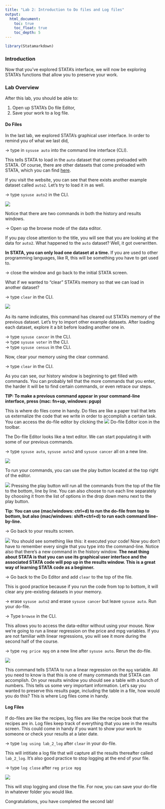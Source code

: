 ```yaml
---
title: "Lab 2: Introduction to Do files and Log files"
output: 
  html_document:
    toc: true
    toc_float: true
    toc_depth: 5
---
```

```r
library(Statamarkdown)
```


### Introduction
Now that you’ve explored STATA’s interface, we will now be exploring STATA’s functions that allow you to preserve your work. 

### Lab Overview

After this lab, you should be able to:  

1. Open up STATA’s Do file Editor,
2. Save your work to a log file.

#### Do Files

In the last lab, we explored STATA’s graphical user interface. In order to remind you of what we last did, 

-> type in `sysuse auto` into the command line interface (CLI). 

This tells STATA to load in the `auto` dataset that comes preloaded with STATA. Of course, there are other datasets that come preloaded with STATA, which you can find <a href="https://www.stata.com/links/stata-basics/example-datasets/" target="_blank">here</a>. 

If you visit the website, you can see that there exists another example dataset called `auto2`. Let’s try to load it in as well.

-> type `sysuse auto2` in the CLI.

![](/Users/home_folder/econ5060_website/images/lab2/Picture1.png)

Notice that there are two commands in both the history and results windows. 

-> Open up the browse mode of the data editor.

If you pay close attention to the title, you will see that you are looking at the data for `auto2`. What happened to the `auto` dataset? Well, it got overwritten. 

<strong>In STATA, you can only load one dataset at a time.</strong> If you are used to other programming languages, like R, this will be something you have to get used to. 

-> close the window and go back to the initial STATA screen.

What if we wanted to “clear” STATA’s memory so that we can load in another dataset? 

-> type `clear` in the CLI.

![](/Users/home_folder/econ5060_website/images/lab2/Picture2.png){width=auto}
<br><br/>
As its name indicates, this command has cleared out STATA’s memory of the previous dataset. Let’s try to import other example datasets. After loading each dataset, explore it a bit before loading another one in.


-> type `sysuse cancer` in the CLI. <br>
-> type `sysuse voter` in the CLI. <br>
-> type `sysuse census` in the CLI.

Now, clear your memory using the clear command. 

-> type `clear` in the CLI.

As you can see, our history window is beginning to get filled with commands. You can probably tell that the more commands that you enter, the harder it will be to find certain commands, or even retrace our steps. 

<strong>TIP: To make a previous command appear in your command-line interface, press (mac: fn+up, windows: pgup)</strong>

This is where do files come in handy. Do files are like a paper trail that lets us externalize the code that we write in order to accomplish a certain task. You can access the do-file editor by clicking the ![](/Users/home_folder/econ5060_website/images/lab2/Picture3.png) Do-file Editor icon in the toolbar.

The Do-file Editor looks like a text editor. We can start populating it with some of our previous commands. 

-> type `sysuse auto`, `sysuse auto2` and `sysuse cancer` all on a new line. 

![](/Users/home_folder/econ5060_website/images/lab2/Picture4.png)


To run your commands, you can use the play button located at the top right of the editor. 

![](/Users/home_folder/econ5060_website/images/lab2/Picture5.png)
Pressing the play button will run all the commands from the top of the file to the bottom, line by line. You can also choose to run each line separately by choosing it from the list of options in the drop down menu next to the play button.

<strong>Tip: You can use (mac/windows: ctrl+d) to run the do-file from top to bottom,  but also (mac/windows: shift+ctrl+d) to run each command line-by-line.</strong>

-> Go back to your results screen.

![](/Users/home_folder/econ5060_website/images/lab2/Picture6.png)
You should see something like this: it executed your code! Now you don’t have to remember every single that you type into the command-line. Notice also that there’s a new command in the history window. <strong>The neat thing about STATA is that you can use its graphical user interface and the associated STATA code will pop up in the results window. This is a great way of learning STATA code as a beginner.</strong>

-> Go back to the Do Editor and add `clear` to the top of the file.

This is good practice because if you run the code from top to bottom, it will clear any pre-existing datasets in your memory. 

-> erase `sysuse auto2` and erase `sysuse cancer` but leave `sysuse auto`. Run your do-file.

-> Type `browse` in the CLI.

This allows you to access the data-editor without using your mouse. Now we're going to run a linear regression on the price and mpg variables. If you are not familiar with linear regressions, you will see it more during the second half of the course. 

-> type `reg price mpg` on a new line after `sysuse auto`. Rerun the do-file. 

![](/Users/home_folder/econ5060_website/images/lab2/Picture7.png)

This command tells STATA to run a linear regression on the `mpg` variable. All you need to know is that this is one of many commands that STATA can accomplish. On your results window you should see a table with a bunch of numbers. This tells us some very important information. Let’s say you wanted to preserve this results page, including the table in a file, how would you do this? This is where Log files come in handy.

#### Log Files

If do-files are like the recipes, log files are like the recipe book that the recipes are in. Log files keep track of everything that you see in the results screen. This could come in handy if you want to show your work to someone or check your results at a later date. 

-> type `log using lab_2_log` after `clear` in your do-file.

This will intitiate a log file that will capture all the results thereafter called `lab_2_log`.
It’s also good practice to stop logging at the end of your file. 

-> type `log close` after `reg price mpg`

![](/Users/home_folder/econ5060_website/images/lab2/Picture8.png)

This will stop logging and close the file. For now, you can save your do-file in whatever folder you would like.

Congratulations, you have completed the second lab!





